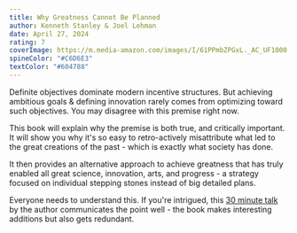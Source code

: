 ```yaml
---
title: Why Greatness Cannot Be Planned
author: Kenneth Stanley & Joel Lehman
date: April 27, 2024
rating: 7
coverImage: https://m.media-amazon.com/images/I/61PPmbZPGxL._AC_UF1000,1000_QL80_.jpg
spineColor: "#C6D6E3"
textColor: "#604788"
---
```


Definite objectives dominate modern incentive structures. But achieving ambitious goals & defining innovation rarely comes from optimizing toward such objectives. You may disagree with this premise right now.

This book will explain why the premise is both true, and critically important. It will show you why it's so easy to retro-actively misattribute what led to the great creations of the past - which is exactly what society has done.

It then provides an alternative approach to achieve greatness that has truly enabled all great science, innovation, arts, and progress - a strategy focused on individual stepping stones instead of big detailed plans.

Everyone needs to understand this. If you're intrigued, this [30 minute talk](https://www.youtube.com/watch?v=dKazBM3b74I&t=634s) by the author communicates the point well - the book makes interesting additions but also gets redundant.
